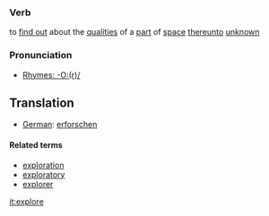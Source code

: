 ===Verb===
to [[find out]] about the [[quality|qualities]] of a [[part]] of [[space]] [[thereunto]] [[unknown]]

===Pronunciation===
*[[Rhymes:English:-O:(r)/|Rhymes: -O:(r)/]]

==Translation==
*[[German]]: [[erforschen]]

====Related terms====
*[[exploration]]
*[[exploratory]]
*[[explorer]]

[[it:explore]]